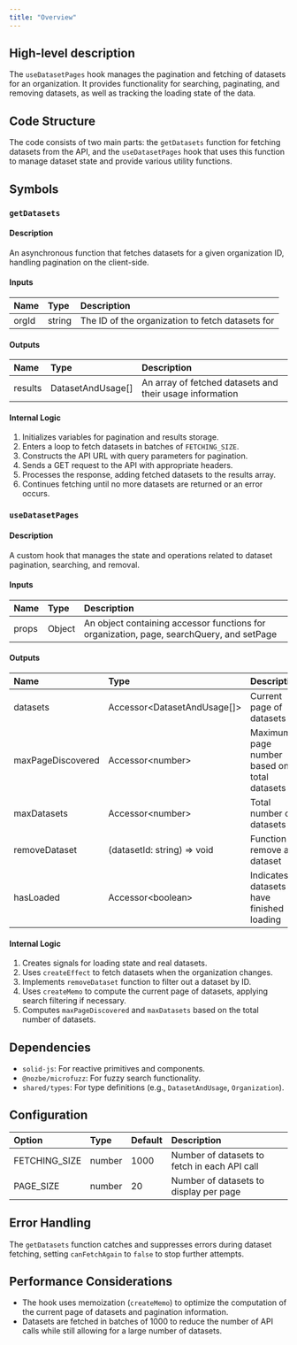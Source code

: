 ```yaml
---
title: "Overview"
---
```


## High-level description
The `useDatasetPages` hook manages the pagination and fetching of datasets for an organization. It provides functionality for searching, paginating, and removing datasets, as well as tracking the loading state of the data.

## Code Structure
The code consists of two main parts: the `getDatasets` function for fetching datasets from the API, and the `useDatasetPages` hook that uses this function to manage dataset state and provide various utility functions.

## Symbols

### `getDatasets`
#### Description
An asynchronous function that fetches datasets for a given organization ID, handling pagination on the client-side.

#### Inputs
| Name | Type | Description |
|:-----|:-----|:------------|
| orgId | string | The ID of the organization to fetch datasets for |

#### Outputs
| Name | Type | Description |
|:-----|:-----|:------------|
| results | DatasetAndUsage[] | An array of fetched datasets and their usage information |

#### Internal Logic
1. Initializes variables for pagination and results storage.
2. Enters a loop to fetch datasets in batches of `FETCHING_SIZE`.
3. Constructs the API URL with query parameters for pagination.
4. Sends a GET request to the API with appropriate headers.
5. Processes the response, adding fetched datasets to the results array.
6. Continues fetching until no more datasets are returned or an error occurs.

### `useDatasetPages`
#### Description
A custom hook that manages the state and operations related to dataset pagination, searching, and removal.

#### Inputs
| Name | Type | Description |
|:-----|:-----|:------------|
| props | Object | An object containing accessor functions for organization, page, searchQuery, and setPage |

#### Outputs
| Name | Type | Description |
|:-----|:-----|:------------|
| datasets | Accessor&lt;DatasetAndUsage[]&gt; | Current page of datasets |
| maxPageDiscovered | Accessor&lt;number&gt; | Maximum page number based on total datasets |
| maxDatasets | Accessor&lt;number&gt; | Total number of datasets |
| removeDataset | (datasetId: string) =&gt; void | Function to remove a dataset |
| hasLoaded | Accessor&lt;boolean&gt; | Indicates if datasets have finished loading |

#### Internal Logic
1. Creates signals for loading state and real datasets.
2. Uses `createEffect` to fetch datasets when the organization changes.
3. Implements `removeDataset` function to filter out a dataset by ID.
4. Uses `createMemo` to compute the current page of datasets, applying search filtering if necessary.
5. Computes `maxPageDiscovered` and `maxDatasets` based on the total number of datasets.

## Dependencies
- `solid-js`: For reactive primitives and components.
- `@nozbe/microfuzz`: For fuzzy search functionality.
- `shared/types`: For type definitions (e.g., `DatasetAndUsage`, `Organization`).

## Configuration
| Option | Type | Default | Description |
|:-------|:-----|:--------|:------------|
| FETCHING_SIZE | number | 1000 | Number of datasets to fetch in each API call |
| PAGE_SIZE | number | 20 | Number of datasets to display per page |

## Error Handling
The `getDatasets` function catches and suppresses errors during dataset fetching, setting `canFetchAgain` to `false` to stop further attempts.

## Performance Considerations
- The hook uses memoization (`createMemo`) to optimize the computation of the current page of datasets and pagination information.
- Datasets are fetched in batches of 1000 to reduce the number of API calls while still allowing for a large number of datasets.